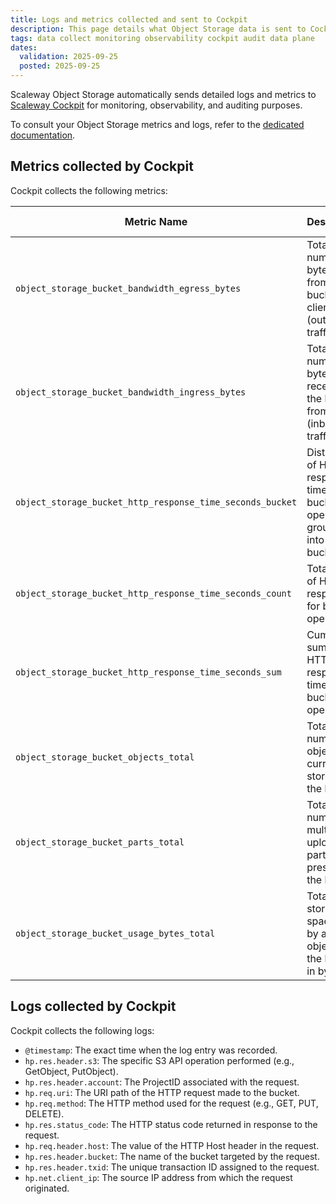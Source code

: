 ```yaml
---
title: Logs and metrics collected and sent to Cockpit
description: This page details what Object Storage data is sent to Cockpit as logs and metrics for monitoring purposes
tags: data collect monitoring observability cockpit audit data plane
dates:
  validation: 2025-09-25
  posted: 2025-09-25
---
```


Scaleway Object Storage automatically sends detailed logs and metrics to  [Scaleway Cockpit](/cockpit/) for monitoring, observability, and auditing purposes.

To consult your Object Storage metrics and logs, refer to the [dedicated documentation](/object-storage/how-to/monitor-consumption/). 

## Metrics collected by Cockpit

Cockpit collects the following metrics:

| Metric Name                                      | Description                                                                 | Unit   | Refresh Frequency |
|--------------------------------------------------|-----------------------------------------------------------------------------|--------|-------------------|
| `object_storage_bucket_bandwidth_egress_bytes`  | Total number of bytes sent from the bucket to clients (outbound traffic).   | Bytes  | 1 minute          |
| `object_storage_bucket_bandwidth_ingress_bytes` | Total number of bytes received by the bucket from clients (inbound traffic).| Bytes  | 1 minute          |
| `object_storage_bucket_http_response_time_seconds_bucket` | Distribution of HTTP response times for bucket operations, grouped into time buckets. | Seconds | 1 minute    |
| `object_storage_bucket_http_response_time_seconds_count` | Total count of HTTP responses for bucket operations.                  | Count  | 1 minute          |
| `object_storage_bucket_http_response_time_seconds_sum`    | Cumulative sum of HTTP response times for bucket operations.          | Seconds  | 1 minute        |
| `object_storage_bucket_objects_total`           | Total number of objects currently stored in the bucket.                     | Count  | 5 minutes         |
| `object_storage_bucket_parts_total`             | Total number of multipart upload parts present in the bucket.               | Count  | 5 minutes         |
| `object_storage_bucket_usage_bytes_total`       | Total storage space used by all objects in the bucket, in bytes.            | Bytes  | 5 minutes         |

## Logs collected by Cockpit

Cockpit collects the following logs:

- `@timestamp`: The exact time when the log entry was recorded.
- `hp.res.header.s3`: The specific S3 API operation performed (e.g., GetObject, PutObject).
- `hp.res.header.account`: The ProjectID associated with the request.
- `hp.req.uri`: The URI path of the HTTP request made to the bucket.
- `hp.req.method`: The HTTP method used for the request (e.g., GET, PUT, DELETE).
- `hp.res.status_code`: The HTTP status code returned in response to the request.
- `hp.req.header.host`: The value of the HTTP Host header in the request.
- `hp.res.header.bucket`: The name of the bucket targeted by the request.
- `hp.res.header.txid`: The unique transaction ID assigned to the request.
- `hp.net.client_ip`: The source IP address from which the request originated.